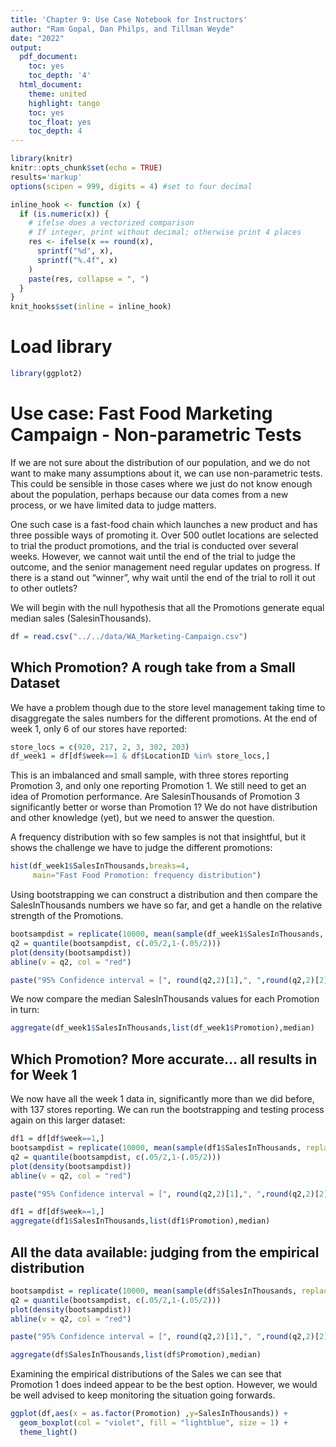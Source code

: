 ```yaml
---
title: 'Chapter 9: Use Case Notebook for Instructors'
author: "Ram Gopal, Dan Philps, and Tillman Weyde"
date: "2022"
output:
  pdf_document:
    toc: yes
    toc_depth: '4'
  html_document:
    theme: united
    highlight: tango
    toc: yes
    toc_float: yes
    toc_depth: 4
---
```


```r
library(knitr)
knitr::opts_chunk$set(echo = TRUE)
results='markup' 
options(scipen = 999, digits = 4) #set to four decimal 

inline_hook <- function (x) {
  if (is.numeric(x)) {
    # ifelse does a vectorized comparison
    # If integer, print without decimal; otherwise print 4 places
    res <- ifelse(x == round(x),
      sprintf("%d", x),
      sprintf("%.4f", x)
    )
    paste(res, collapse = ", ")
  }
}
knit_hooks$set(inline = inline_hook)

```


# Load library

```r
library(ggplot2)
```

# Use case: Fast Food Marketing Campaign - Non-parametric Tests 

If we are not sure about the distribution of our population, and we do not want to make many assumptions about it, we can use non-parametric tests. This could be sensible in those cases where we just do not know enough about the population, perhaps because our data comes from a new process, or we have limited data to judge matters. 

One such case is a fast-food chain which launches a new product and has three possible ways of promoting it. Over 500 outlet locations are selected to trial the product promotions, and the trial is conducted over several weeks. However, we cannot wait until the end of the trial to judge the outcome, and the senior management need regular updates on progress. If there is a stand out “winner”, why wait until the end of the trial to roll it out to other outlets? 

We will begin with the null hypothesis that all the Promotions generate equal median sales (SalesinThousands). 

```r
df = read.csv("../../data/WA_Marketing-Campaign.csv")
```

## Which Promotion? A rough take from a Small Dataset 

We have a problem though due to the store level management taking time to disaggregate the sales numbers for the different promotions. At the end of week 1, only 6 of our stores have reported: 

```r
store_locs = c(920, 217, 2, 3, 302, 203)
df_week1 = df[df$week==1 & df$LocationID %in% store_locs,]
```

This is an imbalanced and small sample, with three stores reporting Promotion 3, and only one reporting Promotion 1. We still need to get an idea of Promotion performance. Are SalesinThousands of Promotion 3 significantly better or worse than Promotion 1? We do not have distribution and other knowledge (yet), but we need to answer the question. 

A frequency distribution with so few samples is not that insightful, but it shows the challenge we have to judge the different promotions: 

```r
hist(df_week1$SalesInThousands,breaks=4,
     main="Fast Food Promotion: frequency distribution")
```
Using bootstrapping we can construct a distribution and then compare the SalesInThousands numbers we have so far, and get a handle on the relative strength of the Promotions. 

```r
bootsampdist = replicate(10000, mean(sample(df_week1$SalesInThousands, replace = T))) 
q2 = quantile(bootsampdist, c(.05/2,1-(.05/2))) 
plot(density(bootsampdist)) 
abline(v = q2, col = "red") 

paste("95% Confidence interval = [", round(q2,2)[1],", ",round(q2,2)[2],"]") 
```
We now compare the median SalesInThousands values for each Promotion in turn: 

```r
aggregate(df_week1$SalesInThousands,list(df_week1$Promotion),median)

```

## Which Promotion? More accurate... all results in for Week 1  

We now have all the week 1 data in, significantly more than we did before, with 137 stores reporting. We can run the bootstrapping and testing process again on this larger dataset: 

```r
df1 = df[df$week==1,]
bootsampdist = replicate(10000, mean(sample(df1$SalesInThousands, replace = T))) 
q2 = quantile(bootsampdist, c(.05/2,1-(.05/2))) 
plot(density(bootsampdist)) 
abline(v = q2, col = "red") 

paste("95% Confidence interval = [", round(q2,2)[1],", ",round(q2,2)[2],"]") 
```




```r
df1 = df[df$week==1,]
aggregate(df1$SalesInThousands,list(df1$Promotion),median)
```

## All the data available: judging from the empirical distribution 

```r
bootsampdist = replicate(10000, mean(sample(df$SalesInThousands, replace = T))) 
q2 = quantile(bootsampdist, c(.05/2,1-(.05/2))) 
plot(density(bootsampdist)) 
abline(v = q2, col = "red") 

paste("95% Confidence interval = [", round(q2,2)[1],", ",round(q2,2)[2],"]")
```


```r
aggregate(df$SalesInThousands,list(df$Promotion),median)
```

Examining the empirical distributions of the Sales we can see that Promotion 1 does indeed appear to be the best option. However, we would be well advised to keep monitoring the situation going forwards. 

```r
ggplot(df,aes(x = as.factor(Promotion) ,y=SalesInThousands)) + 
  geom_boxplot(col = "violet", fill = "lightblue", size = 1) + 
  theme_light() 
```



